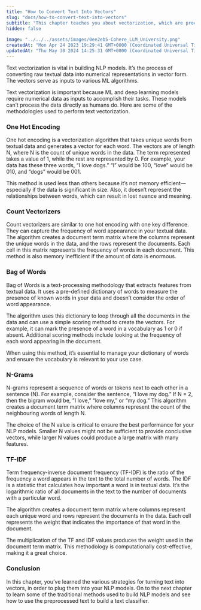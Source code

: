 ```yaml
---
title: "How to Convert Text Into Vectors"
slug: "docs/how-to-convert-text-into-vectors"
subtitle: "This chapter teaches you about vectorization, which are processes used to turn text into numbers for the ML model to process."
hidden: false
 
image: "../../../assets/images/0ee2eb5-Cohere_LLM_University.png"
createdAt: "Mon Apr 24 2023 19:29:41 GMT+0000 (Coordinated Universal Time)"
updatedAt: "Thu May 30 2024 14:25:31 GMT+0000 (Coordinated Universal Time)"
---
```

Text vectorization is vital in building NLP models. It’s the process of converting raw textual data into numerical representations in vector form. The vectors serve as inputs to various ML algorithms.

Text vectorization is important because ML and deep learning models require numerical data as inputs to accomplish their tasks. These models can’t process the data directly as humans do.  Here are some of the methodologies used to perform text vectorization.

### One Hot Encoding

One hot encoding is a vectorization algorithm that takes unique words from textual data and generates a vector for each word. The vectors are of length N, where N is the count of unique words in the data. The term represented takes a value of 1, while the rest are represented by 0. For example, your data has these three words, “I love dogs.” “I” would be 100, “love” would be 010, and “dogs” would be 001.

This method is used less than others because it’s not memory efficient—especially if the data is significant in size. Also, it doesn’t represent the relationships between words, which can result in lost nuance and meaning.

### Count Vectorizers

Count vectorizers are similar to one hot encoding with one key difference. They can capture the frequency of word appearance in your textual data. The algorithm creates a document term matrix where the columns represent the unique words in the data, and the rows represent the documents. Each cell in this matrix represents the frequency of words in each document. This method is also memory inefficient if the amount of data is enormous.

### Bag of Words

Bag of Words is a text-processing methodology that extracts features from textual data. It uses a pre-defined dictionary of words to measure the presence of known words in your data and doesn’t consider the order of word appearance. 

The algorithm uses this dictionary to loop through all the documents in the data and can use a simple scoring method to create the vectors. For example, it can mark the presence of a word in a vocabulary as 1 or 0 if absent. Additional scoring methods include looking at the frequency of each word appearing in the document. 

When using this method, it’s essential to manage your dictionary of words and ensure the vocabulary is relevant to your use case.

### N-Grams

N-grams represent a sequence of words or tokens next to each other in a sentence (N). For example, consider the sentence, “I love my dog.” If N = 2, then the bigram would be, ”I love,” “love my,” or “my dog.” This algorithm creates a document term matrix where columns represent the count of the neighbouring words of length N. 

The choice of the N value is critical to ensure the best performance for your NLP models. Smaller N values might not be sufficient to provide conclusive vectors, while larger N values could produce a large matrix with many features.

### TF-IDF

Term frequency-inverse document frequency (TF-IDF) is the ratio of the frequency a word appears in the text to the total number of words. The IDF is a statistic that calculates how important a word is in textual data. It’s the logarithmic ratio of all documents in the text to the number of documents with a particular word. 

The algorithm creates a document term matrix where columns represent each unique word and rows represent the documents in the data. Each cell represents the weight that indicates the importance of that word in the document. 

The multiplication of the TF and IDF values produces the weight used in the document term matrix. This methodology is computationally cost-effective, making it a great choice.

### Conclusion

In this chapter, you’ve learned the various strategies for turning text into vectors, in order to plug them into your NLP models. On to the next chapter to learn some of the traditional methods used to build NLP models and see how to use the preprocessed text to build a text classifier.
